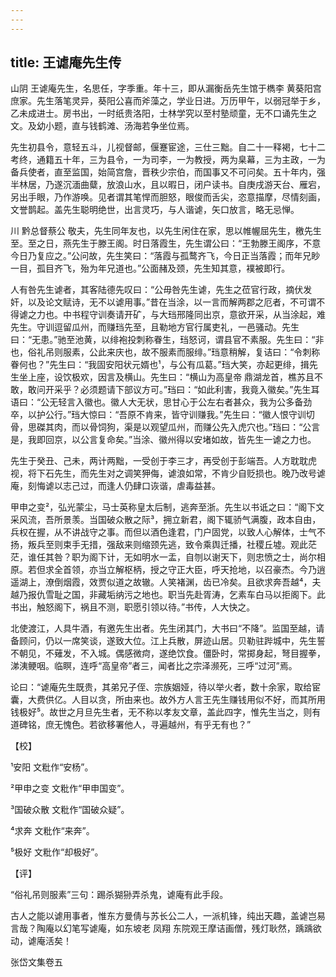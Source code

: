 ```yaml
---
---
---
```

title: 王谑庵先生传
---







山阴 王谑庵先生，名思任，字季重。年十三，即从漏衡岳先生馆于檇李 黄葵阳宫庶家。先生落笔灵异，葵阳公喜而斧藻之，学业日进。万历甲午，以弱冠举于乡，乙未成进士。房书出，一时纸贵洛阳，士林学究以至村塾顽童，无不口诵先生之文。及幼小题，直与钱鹤滩、汤海若争坐位焉。

先生初县令，意轻五斗，儿视督邮，偃蹇宦途，三仕三黜。自二十一释褐，七十二考终，通籍五十年，三为县令，一为司李，一为教授，两为臬幕，三为主政，一为备兵使者，直至监国，始简宫詹，晋秩少宗伯，而国事又不可问矣。五十年内，强半林居，乃遂沉湎曲糵，放浪山水，且以暇日，闭户读书。自庚戌游天台、雁宕，另出手眼，乃作游唤。见者谓其笔悍而胆怒，眼俊而舌尖，恣意描摩，尽情刻画，文誉鹊起。盖先生聪明绝世，出言灵巧，与人谐谑，矢口放言，略无忌惮。

川 黔总督蔡公 敬夫，先生同年友也，以先生闲住在家，思以帷幄屈先生，檄先生至。至之日，燕先生于滕王阁。时日落霞生，先生谓公曰：“王勃滕王阁序，不意今日乃复应之。”公问故，先生笑曰：“落霞与孤鹜齐飞，今日正当落霞；而年兄眇一目，孤目齐飞，殆为年兄道也。”公面赭及颈，先生知其意，襆被即行。

人有咎先生谑者，其客陆德先叹曰：“公毋咎先生谑，先生之莅官行政，摘伏发奸，以及论文赋诗，无不以谑用事。”昔在当涂，以一言而解两郡之厄者，不可谓不得谑之力也。中书程守训奏请开矿，与大珰邢隆同出京，意欲开采，从当涂起，难先生。守训逗留瓜州，而赚珰先至，且勒地方官行属吏礼，一邑骚动。先生曰：“无患。”驰至池黄，以绯袍投刺称眷生，珰怒诃，谓县官不素服。先生曰：“非也，俗礼吊则服素，公此来庆也，故不服素而服绯。”珰意稍解，复诘曰：“令刺称眷何也？”先生曰：“我固安阳状元婿也¹，与公有瓜葛。”珰大笑，亦起更绯，揖先生坐上座，设饮极欢，因言及横山。先生曰：“横山为高皇帝 鼎湖龙首，樵苏且不敢，敢问开采乎？必须题请下部议方可。”珰曰：“如此利害，我竟入徽矣。”先生耳语曰：“公无轻言入徽也。徽人大无状，思甘心于公左右者甚众，我为公多备劲卒，以护公行。”珰大惊曰：“吾原不肯来，皆守训赚我。”先生曰：“徽人恨守训切骨，思磔其肉，而以骨饲狗，渠是以观望瓜州，而赚公先入虎穴也。”珰曰：“公言是，我即回京，以公言复命矣。”当涂、徽州得以安堵如故，皆先生一谑之力也。

先生于癸丑、己未，两计两黜，一受创于李三才，再受创于彭端吾。人方耽耽虎视，将下石先生，而先生对之调笑狎侮，谑浪如常，不肯少自贬损也。晚乃改号谑庵，刻悔谑以志己过，而逢人仍肆口诙谐，虐毒益甚。

甲申之变²，弘光蒙尘，马士英称皇太后制，逃奔至浙。先生以书诋之曰：“阁下文采风流，吾所景羡。当国破众散之际³，拥立新君，阁下辄骄气满腹，政本自由，兵权在握，从不讲战守之事。而但以酒色逢君，门户固党，以致人心解体，士气不扬，叛兵至则束手无措，强敌来则缩颈先逃，致令乘舆迁播，社稷丘墟。观此茫茫，谁任其咎？职为阁下计，无如明水一盂，自刎以谢天下，则忠愤之士，尚尔相原。若但求全首领，亦当立解枢柄，授之守正大臣，呼天抢地，以召豪杰。今乃逍遥湖上，潦倒烟霞，效贾似道之故辙。人笑褚渊，齿已冷矣。且欲求奔吾越⁴，夫越乃报仇雪耻之国，非藏垢纳污之地也。职当先赴胥涛，乞素车白马以拒阁下。此书出，触怒阁下，祸且不测，职愿引领以待。”书传，人大快之。

北使渡江，人具牛酒，有邀先生出者。先生闭其门，大书曰“不降”。监国至越，请备顾问，仍以一席笑谈，遂致大位。江上兵散，屏迹山居。贝勒驻跸城中，先生誓不朝见，不薙发，不入城。偶感微疴，遂绝饮食。僵卧时，常掷身起，弩目握拳，涕洟鲠咽。临瞑，连呼“高皇帝”者三，闻者比之宗泽濒死，三呼“过河”焉。

论曰：“谑庵先生既贵，其弟兄子侄、宗族姻娅，待以举火者，数十余家，取给宦囊，大费供亿。人目以贪，所由来也。故外方人言王先生赚钱用似不好，而其所用钱极好⁵。故世之月旦先生者，无不称以孝友文章，盖此四字，惟先生当之，则有道碑铭，庶无愧色。若欲移署他人，寻遍越州，有乎无有也？”

【校】

¹安阳 文粃作“安杨”。

²甲申之变 文粃作“甲申国变”。

³国破众散 文粃作“国破众疑”。

⁴求奔 文粃作“来奔”。

⁵极好 文粃作“却极好”。

【评】

“俗礼吊则服素”三句：踢杀猢狲弄杀鬼，谑庵有此手段。

古人之能以谑用事者，惟东方曼倩与苏长公二人，一派机锋，纯出天趣，盖谑岂易言哉？陶庵以幻笔写谑庵，如东坡老 凤翔 东院观王摩诘画僧，残灯耿然，踽踽欲动，谑庵活矣！





张岱文集卷五